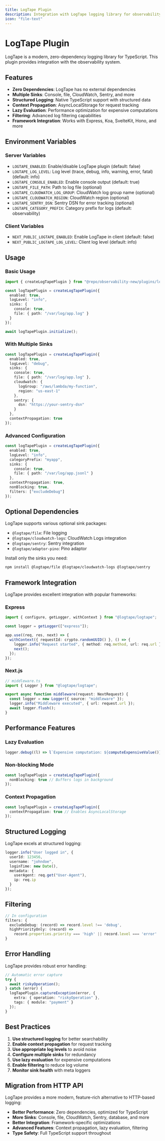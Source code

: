 ```yaml
---
title: LogTape Plugin
description: Integration with LogTape logging library for observability
icon: "file-text"
---
```


# LogTape Plugin

LogTape is a modern, zero-dependency logging library for TypeScript. This plugin
provides integration with the observability system.

## Features

- **Zero Dependencies**: LogTape has no external dependencies
- **Multiple Sinks**: Console, file, CloudWatch, Sentry, and more
- **Structured Logging**: Native TypeScript support with structured data
- **Context Propagation**: AsyncLocalStorage for request tracking
- **Lazy Evaluation**: Performance optimization for expensive computations
- **Filtering**: Advanced log filtering capabilities
- **Framework Integration**: Works with Express, Koa, SvelteKit, Hono, and more

## Environment Variables

### Server Variables

- `LOGTAPE_ENABLED`: Enable/disable LogTape plugin (default: false)
- `LOGTAPE_LOG_LEVEL`: Log level (trace, debug, info, warning, error, fatal)
  (default: info)
- `LOGTAPE_CONSOLE_ENABLED`: Enable console output (default: true)
- `LOGTAPE_FILE_PATH`: Path to log file (optional)
- `LOGTAPE_CLOUDWATCH_LOG_GROUP`: CloudWatch log group name (optional)
- `LOGTAPE_CLOUDWATCH_REGION`: CloudWatch region (optional)
- `LOGTAPE_SENTRY_DSN`: Sentry DSN for error tracking (optional)
- `LOGTAPE_CATEGORY_PREFIX`: Category prefix for logs (default: observability)

### Client Variables

- `NEXT_PUBLIC_LOGTAPE_ENABLED`: Enable LogTape in client (default: false)
- `NEXT_PUBLIC_LOGTAPE_LOG_LEVEL`: Client log level (default: info)

## Usage

### Basic Usage

```typescript
import { createLogTapePlugin } from "@repo/observability-new/plugins/logtape";

const logTapePlugin = createLogTapePlugin({
  enabled: true,
  logLevel: "info",
  sinks: {
    console: true,
    file: { path: "/var/log/app.log" }
  }
});

await logTapePlugin.initialize();
```

### With Multiple Sinks

```typescript
const logTapePlugin = createLogTapePlugin({
  enabled: true,
  logLevel: "debug",
  sinks: {
    console: true,
    file: { path: "/var/log/app.log" },
    cloudwatch: {
      logGroup: "/aws/lambda/my-function",
      region: "us-east-1"
    },
    sentry: {
      dsn: "https://your-sentry-dsn"
    }
  },
  contextPropagation: true
});
```

### Advanced Configuration

```typescript
const logTapePlugin = createLogTapePlugin({
  enabled: true,
  logLevel: "info",
  categoryPrefix: "myapp",
  sinks: {
    console: true,
    file: { path: "/var/log/app.jsonl" }
  },
  contextPropagation: true,
  nonBlocking: true,
  filters: ["excludeDebug"]
});
```

## Optional Dependencies

LogTape supports various optional sink packages:

- `@logtape/file`: File logging
- `@logtape/cloudwatch-logs`: CloudWatch Logs integration
- `@logtape/sentry`: Sentry integration
- `@logtape/adaptor-pino`: Pino adaptor

Install only the sinks you need:

```bash
npm install @logtape/file @logtape/cloudwatch-logs @logtape/sentry
```

## Framework Integration

LogTape provides excellent integration with popular frameworks:

### Express

```typescript
import { configure, getLogger, withContext } from "@logtape/logtape";

const logger = getLogger(["express"]);

app.use((req, res, next) => {
  withContext({ requestId: crypto.randomUUID() }, () => {
    logger.info("Request started", { method: req.method, url: req.url });
    next();
  });
});
```

### Next.js

```typescript
// middleware.ts
import { Logger } from "@logtape/logtape";

export async function middleware(request: NextRequest) {
  const logger = new Logger({ source: "middleware" });
  logger.info("Middleware executed", { url: request.url });
  await logger.flush();
}
```

## Performance Features

### Lazy Evaluation

```typescript
logger.debug((l) => l`Expensive computation: ${computeExpensiveValue()}`);
```

### Non-blocking Mode

```typescript
const logTapePlugin = createLogTapePlugin({
  nonBlocking: true // Buffers logs in background
});
```

### Context Propagation

```typescript
const logTapePlugin = createLogTapePlugin({
  contextPropagation: true // Enables AsyncLocalStorage
});
```

## Structured Logging

LogTape excels at structured logging:

```typescript
logger.info("User logged in", {
  userId: 123456,
  username: "johndoe",
  loginTime: new Date(),
  metadata: {
    userAgent: req.get("User-Agent"),
    ip: req.ip
  }
});
```

## Filtering

```typescript
// In configuration
filters: {
  excludeDebug: (record) => record.level !== 'debug',
  highPriorityOnly: (record) =>
    record.properties.priority === 'high' || record.level === 'error'
}
```

## Error Handling

LogTape provides robust error handling:

```typescript
// Automatic error capture
try {
  await riskyOperation();
} catch (error) {
  logTapePlugin.captureException(error, {
    extra: { operation: "riskyOperation" },
    tags: { module: "payment" }
  });
}
```

## Best Practices

1. **Use structured logging** for better searchability
2. **Enable context propagation** for request tracking
3. **Use appropriate log levels** to avoid noise
4. **Configure multiple sinks** for redundancy
5. **Use lazy evaluation** for expensive computations
6. **Enable filtering** to reduce log volume
7. **Monitor sink health** with meta loggers

## Migration from HTTP API

LogTape provides a more modern, feature-rich alternative to HTTP-based logging:

- **Better Performance**: Zero dependencies, optimized for TypeScript
- **More Sinks**: Console, file, CloudWatch, Sentry, database, and more
- **Better Integration**: Framework-specific optimizations
- **Advanced Features**: Context propagation, lazy evaluation, filtering
- **Type Safety**: Full TypeScript support throughout
